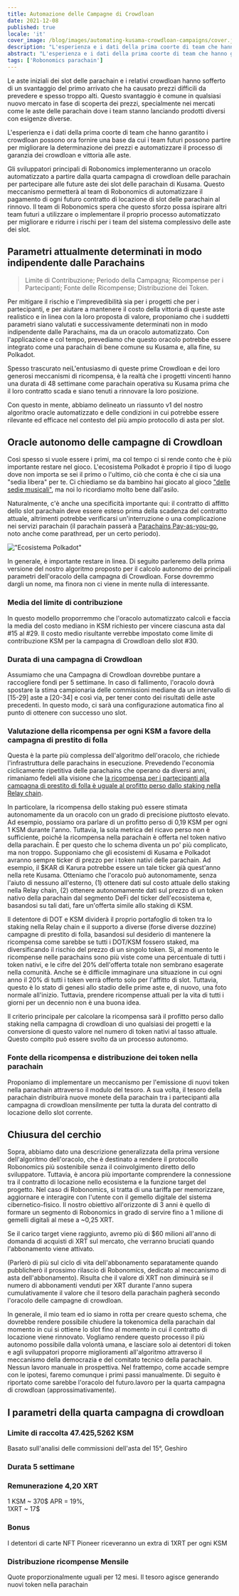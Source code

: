 ```yaml
---
title: Automazione delle Campagne di Crowdloan
date: 2021-12-08
published: true
locale: 'it'
cover_image: /blog/images/automating-kusama-crowdloan-campaigns/cover.jpg
description: "L'esperienza e i dati della prima coorte di team che hanno garantito i crowdloan possono ora fornire una base da cui i team futuri possono partire per migliorare la determinazione dei prezzi e automatizzare il processo di garanzia dei crowdloan e vittoria alle aste."
abstract: "L'esperienza e i dati della prima coorte di team che hanno garantito i crowdloan possono ora fornire una base da cui i team futuri possono partire per migliorare la determinazione dei prezzi e automatizzare il processo di garanzia dei crowdloan e vittoria alle aste."
tags: ['Robonomics parachain']
---
```


Le aste iniziali dei slot delle parachain e i relativi crowdloan hanno sofferto di un svantaggio del primo arrivato che ha causato prezzi difficili da prevedere e spesso troppo alti. Questo svantaggio è comune in qualsiasi nuovo mercato in fase di scoperta dei prezzi, specialmente nei mercati come le aste delle parachain dove i team stanno lanciando prodotti diversi con esigenze diverse.

L'esperienza e i dati della prima coorte di team che hanno garantito i crowdloan possono ora fornire una base da cui i team futuri possono partire per migliorare la determinazione dei prezzi e automatizzare il processo di garanzia dei crowdloan e vittoria alle aste.
					
Gli sviluppatori principali di Robonomics implementeranno un oracolo automatizzato a partire dalla quarta campagna di crowdloan delle parachain per partecipare alle future aste dei slot delle parachain di Kusama. Questo meccanismo permetterà al team di Robonomics di automatizzare il pagamento di ogni futuro contratto di locazione di slot delle parachain al rinnovo. Il team di Robonomics spera che questo sforzo possa ispirare altri team futuri a utilizzare o implementare il proprio processo automatizzato per migliorare e ridurre i rischi per i team del sistema complessivo delle aste dei slot.

## Parametri attualmente determinati in modo indipendente dalle Parachains

> Limite di Contribuzione; Periodo della Campagna; Ricompense per i Partecipanti; Fonte delle Ricompense; Distribuzione dei Token.

Per mitigare il rischio e l'imprevedibilità sia per i progetti che per i partecipanti, e per aiutare a mantenere il costo della vittoria di queste aste realistico e in linea con la loro proposta di valore, proponiamo che i suddetti parametri siano valutati e successivamente determinati non in modo indipendente dalle Parachains, ma da un oracolo automatizzato. Con l'applicazione e col tempo, prevediamo che questo oracolo potrebbe essere integrato come una parachain di bene comune su Kusama e, alla fine, su Polkadot. 

Spesso trascurato neiL'entusiasmo di queste prime Crowdloan e dei loro generosi meccanismi di ricompensa, è la realtà che i progetti vincenti hanno una durata di 48 settimane come parachain operativa su Kusama prima che il loro contratto scada e siano tenuti a rinnovare la loro posizione.

Con questo in mente, abbiamo delineato un riassunto v1 del nostro algoritmo oracle automatizzato e delle condizioni in cui potrebbe essere rilevante ed efficace nel contesto del più ampio protocollo di asta per slot.

## Oracle autonomo delle campagne di Crowdloan

Così spesso si vuole essere i primi, ma col tempo ci si rende conto che è più importante restare nel gioco. L'ecosistema Polkadot è proprio il tipo di luogo dove non importa se sei il primo o l'ultimo, ciò che conta è che ci sia una "sedia libera" per te. Ci chiediamo se da bambino hai giocato al gioco ["delle sedie musicali"](https://it.wikipedia.org/wiki/Sedie_musicali), ma noi lo ricordiamo molto bene dall'asilo.

Naturalmente, c'è anche una specificità importante qui: il contratto di affitto dello slot parachain deve essere esteso prima della scadenza del contratto attuale, altrimenti potrebbe verificarsi un'interruzione o una complicazione nei servizi parachain (il parachain passerà a [Parachains Pay-as-you-go](https://medium.com/polkadot-network/parathreads-pay-as-you-go-parachains-7440d23dde06), noto anche come parathread, per un certo periodo).

!["Ecosistema Polkadot"](/blog/images/automating-kusama-crowdloan-campaigns/polkadot-ecosystem.jpg)

In generale, è importante restare in linea. Di seguito parleremo della prima versione del nostro algoritmo proposto per il calcolo autonomo dei principali parametri dell'oracolo della campagna di Crowdloan. Forse dovremmo dargli un nome, ma finora non ci viene in mente nulla di interessante.

### Media del limite di contribuzione

In questo modello proporremmo che l'oracolo automatizzato calcoli e faccia la media del costo mediano in KSM richiesto per vincere ciascuna asta dal #15 al #29. Il costo medio risultante verrebbe impostato come limite di contribuzione KSM per la campagna di Crowdloan dello slot #30.

### Durata di una campagna di Crowdloan

Assumiamo che una Campagna di Crowdloan dovrebbe puntare a raccogliere fondi per 5 settimane. In caso di fallimento, l'oracolo dovrà spostare la stima campionaria delle commissioni mediane da un intervallo di [15-29] aste a [20-34] e così via, per tener conto dei risultati delle aste precedenti. In questo modo, ci sarà una configurazione automatica fino al punto di ottenere con successo uno slot.

### Valutazione della ricompensa per ogni KSM a favore della campagna di prestito di folla

Questa è la parte più complessa dell'algoritmo dell'oracolo, che richiede l'infrastruttura delle parachains in esecuzione. Prevedendo l'economia ciclicamente ripetitiva delle parachains che operano da diversi anni, rimaniamo fedeli alla visione che [la ricompensa per i partecipanti alla campagna di prestito di folla è uguale al profitto perso dallo staking nella Relay chain](https://robonomics.network/blog/robonomics-parachain-lease-offering/).

In particolare, la ricompensa dello staking può essere stimata autonomamente da un oracolo con un grado di precisione piuttosto elevato. Ad esempio, possiamo ora parlare di un profitto perso di 0,19 KSM per ogni 1 KSM durante l'anno. Tuttavia, la sola metrica del ricavo perso non è sufficiente, poiché la ricompensa nella parachain è offerta nel token nativo della parachain. È per questo che lo schema diventa un po' più complicato, ma non troppo. Supponiamo che gli ecosistemi di Kusama e Polkadot avranno sempre ticker di prezzo per i token nativi delle parachain. Ad esempio, il $KAR di Karura potrebbe essere un tale ticker già quest'anno nella rete Kusama. Otteniamo che l'oracolo può autonomamente, senza l'aiuto di nessuno all'esterno, (1) ottenere dati sul costo attuale dello staking nella Relay chain, (2) ottenere autonomamente dati sul prezzo di un token nativo della parachain dal segmento DeFi del ticker dell'ecosistema e, basandosi su tali dati, fare un'offerta simile allo staking di KSM.

Il detentore di DOT e KSM dividerà il proprio portafoglio di token tra lo staking nella Relay chain e il supporto a diverse (forse diverse dozzine) campagne di prestito di folla, basandosi sul desiderio di mantenere la ricompensa come sarebbe se tutti i DOT/KSM fossero staked, ma diversificando il rischio del prezzo di un singolo token. Sì, al momento le ricompense nelle parachains sono più viste come una percentuale di tutti i token nativi, e le cifre del 20% dell'offerta totale non sembrano esagerate nella comunità. Anche se è difficile immaginare una situazione in cui ogni anno il 20% di tutti i token verrà offerto solo per l'affitto di slot. Tuttavia, questo è lo stato di genesi allo stadio delle prime aste e, di nuovo, una foto normale all'inizio. Tuttavia, prendere ricompense attuali per la vita di tutti i giorni per un decennio non è una buona idea.

Il criterio principale per calcolare la ricompensa sarà il profitto perso dallo staking nella campagna di crowdloan di uno qualsiasi dei progetti e la conversione di questo valore nel numero di token nativi al tasso attuale. Questo compito può essere svolto da un processo autonomo.

### Fonte della ricompensa e distribuzione dei token nella parachain

Proponiamo di implementare un meccanismo per l'emissione di nuovi token nella parachain attraverso il modulo del tesoro. A sua volta, il tesoro della parachain distribuirà nuove monete della parachain tra i partecipanti alla campagna di crowdloan mensilmente per tutta la durata del contratto di locazione dello slot corrente.

## Chiusura del cerchio

Sopra, abbiamo dato una descrizione generalizzata della prima versione dell'algoritmo dell'oracolo, che è destinato a rendere il protocollo Robonomics più sostenibile senza il coinvolgimento diretto dello sviluppatore. Tuttavia, è ancora più importante comprendere la connessione tra il contratto di locazione nello ecosistema e la funzione target del progetto. Nel caso di Robonomics, si tratta di una tariffa per memorizzare, aggiornare e interagire con l'utente con il gemello digitale del sistema cibernetico-fisico. Il nostro obiettivo all'orizzonte di 3 anni è quello di formare un segmento di Robonomics in grado di servire fino a 1 milione di gemelli digitali al mese a ~0,25 XRT.

Se il carico target viene raggiunto, avremo più di $60 milioni all'anno di domanda di acquisti di XRT sul mercato, che verranno bruciati quando l'abbonamento viene attivato.

(Parlerò di più sul ciclo di vita dell'abbonamento separatamente quando pubblicherò il prossimo rilascio di Robonomics, dedicato al meccanismo di asta dell'abbonamento). Risulta che il valore di XRT non diminuirà se il numero di abbonamenti venduti per XRT durante l'anno supera cumulativamente il valore che il tesoro della parachain pagherà secondo l'oracolo delle campagne di crowdloan.

In generale, il mio team ed io siamo in rotta per creare questo schema, che dovrebbe rendere possibile chiudere la tokenomica della parachain dal momento in cui si ottiene lo slot fino al momento in cui il contratto di locazione viene rinnovato. Vogliamo rendere questo processo il più autonomo possibile dalla volontà umana, e lasciare solo ai detentori di token e agli sviluppatori proporre miglioramenti all'algoritmo attraverso il meccanismo della democrazia e del comitato tecnico della parachain. Nessun lavoro manuale in prospettiva. Nel frattempo, come accade sempre con le ipotesi, faremo comunque i primi passi manualmente. Di seguito è riportato come sarebbe l'oracolo del futuro.lavoro per la quarta campagna di crowdloan (approssimativamente).

## I parametri della quarta campagna di crowdloan

<TextCard>

### Limite di raccolta **47.425,5262 KSM**

Basato sull'analisi delle commissioni dell'asta del 15°, Geshiro

</TextCard>

<TextCard>

### Durata **5 settimane**

</TextCard>

<TextCard>

### Remunerazione **4,20 XRT**

1 KSM ~ 370$ APR = 19%,<br/>1XRT ~ 17$

</TextCard>

<TextCard>

### Bonus

I detentori di carte NFT Pioneer riceveranno un extra di 1XRT per ogni KSM

</TextCard>

<TextCard>

### Distribuzione ricompense **Mensile**

Quote proporzionalmente uguali per 12 mesi. Il tesoro agisce generando nuovi token nella parachain

</TextCard>

<KusamaSlotBanner />